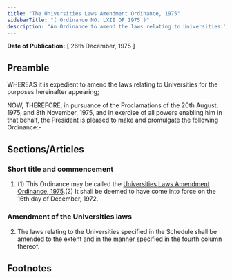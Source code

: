 ```yaml
---
title: "The Universities Laws Amendment Ordinance, 1975"
sidebarTitle: "( Ordinance NO. LXII OF 1975 )"
description: "An Ordinance to amend the laws relating to Universities."
---
```


**Date of Publication:** [ 26th December, 1975 ]

## Preamble

WHEREAS it is expedient to amend the laws relating to Universities for the purposes hereinafter appearing;

NOW, THEREFORE, in pursuance of the Proclamations of the 20th August, 1975, and 8th November, 1975, and in exercise of all powers enabling him in that behalf, the President is pleased to make and promulgate the following Ordinance:-

## Sections/Articles

### Short title and commencement

1. (1) This Ordinance may be called the [Universities Laws Amendment Ordinance, 1975](/act-509.html "Universities Laws Amendment Ordinance, 1975").(2) It shall be deemed to have come into force on the 16th day of December, 1972.

### Amendment of the Universities laws

2. The laws relating to the Universities specified in the Schedule shall be amended to the extent and in the manner specified in the fourth column thereof.

## Footnotes
